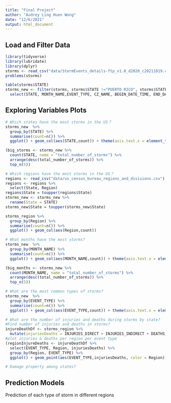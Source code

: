 ```yaml
---
title: "Final Project"
author: "Audrey Ling Huen Wong"
date: "12/6/2021"
output: html_document
---
```

## Load and Filter Data

```r
library(tidyverse)
library(lubridate)
library(dplyr)
storms <- read_csv("data/StormEvents_details-ftp_v1.0_d2020_c20211019.csv")
problems(storms)
```

```r
table(storms$STATE)
storms_new <- filter(storms, storms$STATE !="PUERTO RICO", storms$STATE !="GUAM") %>% 
  select(STATE, MONTH_NAME,EVENT_TYPE, CZ_NAME, BEGIN_DATE_TIME, END_DATE_TIME, INJURIES_DIRECT, INJURIES_INDIRECT, DEATHS_DIRECT, DEATHS_INDIRECT, DAMAGE_PROPERTY, DAMAGE_CROPS, MAGNITUDE, MAGNITUDE_TYPE, EPISODE_NARRATIVE,BEGIN_DAY, BEGIN_TIME, END_YEARMONTH, END_DAY, END_TIME)
```


## Exploring Variables Plots

```r
# Which states have the most storms in the US？
storms_new  %>%
  group_by(STATE) %>%
  summarise(count=n()) %>%
  ggplot() + geom_col(aes(STATE,count)) + theme(axis.text.x = element_text(angle = 90))

(big_storms <- storms_new %>%
  count(STATE, name = "total_number_of_storms") %>%
  arrange(desc(total_number_of_storms)) %>%
  top_n(5))
```

```r
# Which regions have the most storms in the US？
regions <- read_csv("data/us_census_bureau_regions_and_divisions.csv")
regions <- regions %>%
  select(State, Region)
regions$State = toupper(regions$State)
storms_new <- storms_new %>%
  rename(State = STATE)
storms_new$State = toupper(storms_new$State)

storms_region %>%
  group_by(Region) %>%
  summarise(count=n()) %>%
  ggplot() + geom_col(aes(Region,count))
```

```r
# What months have the most storms?
storms_new  %>%
  group_by(MONTH_NAME) %>%
  summarise(count=n()) %>%
  ggplot() + geom_col(aes(MONTH_NAME,count)) + theme(axis.text.x = element_text(angle = 90))

(big_months <- storms_new %>%
  count(MONTH_NAME, name = "total_number_of_storms") %>%
  arrange(desc(total_number_of_storms)) %>%
  top_n(5))
```

```r
# What are the most common types of storms?
storms_new  %>%
  group_by(EVENT_TYPE) %>%
  summarise(count=n()) %>%
  ggplot() + geom_col(aes(EVENT_TYPE,count)) + theme(axis.text.x = element_text(angle = 90))
```

```r
# What are the number of injuries and deaths during storms by state?
#Find number of injuries and deaths in storms?
injureDeathDf <- storms_region %>%
  mutate(injuriesDeaths = INJURIES_DIRECT + INJURIES_INDIRECT + DEATHS_DIRECT + DEATHS_INDIRECT)
#plot injuries & deaths per region per event type
(regionInjureDeaths <- injureDeathDf %>%
  select(EVENT_TYPE, Region, injuriesDeaths) %>%
  group_by(Region, EVENT_TYPE) %>%
  ggplot() + geom_point(aes(EVENT_TYPE,injuriesDeaths, color = Region)) + stat_summary(aes(x = EVENT_TYPE, y = injuriesDeaths), fun = mean, fun.min = min, fun.max = max, geom = "crossbar", color = "grey") + theme(axis.text.x = element_text(angle = 90)))

```

```r
# Damage property among states?

```


## Prediction Models
Prediction of each type of storm in different regions 

```r

```






